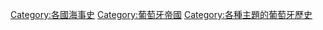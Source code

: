 [[Category:各國海事史|Category:各國海事史]]
[[Category:葡萄牙帝國|Category:葡萄牙帝國]]
[[Category:各種主題的葡萄牙歷史|Category:各種主題的葡萄牙歷史]]